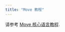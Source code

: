 ```yaml
---
title: "Move 教程"
---
```


请参考 [Move 核心语言教程](https://github.com/libra2org/libra2-core/tree/main/aptos-move/move-examples/move-tutorial).
